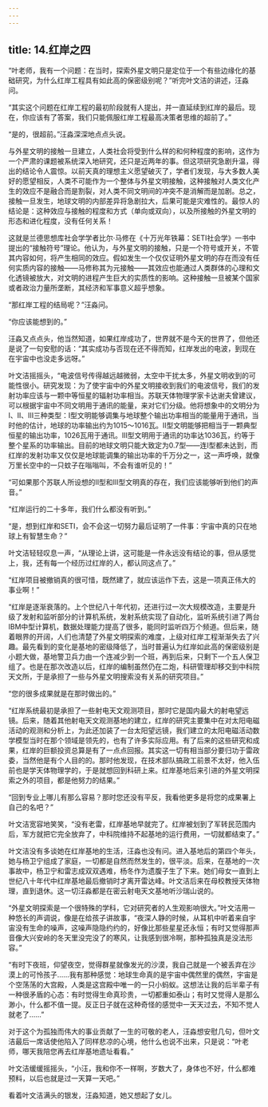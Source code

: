 ```yaml
---
---
---
```

title: 14.红岸之四
---

“叶老师，我有一个问题：在当时，探索外星文明只是定位于一个有些边缘化的基础研究，为什么红岸工程具有如此高的保密级别呢？”听完叶文洁的讲述，汪淼问。

“其实这个问题在红岸工程的最初阶段就有人提出，并一直延续到红岸的最后。现在，你应该有了答案，我们只能佩服红岸工程最高决策者思维的超前了。”

“是的，很超前。”汪淼深深地点点头说。

与外星文明的接触一旦建立，人类社会将受到什么样的和何种程度的影响，这作为一个严肃的课题被系统深入地研究，还只是近两年的事。但这项研究急剧升温，得出的结论令人震惊。以前天真的理想主义愿望破灭了，学者们发现，与大多数人美好的愿望相反，人类不可能作为一个整体与外星文明接触，这种接触对人类文化产生的效应不是融合而是割裂，对人类不同文明间的冲突不是消解而是加剧。总之，接触一旦发生，地球文明的内部差异将急剧拉大，后果可能是灾难性的。最惊人的结论是：这种效应与接触的程度和方式（单向或双向），以及所接触的外星文明的形态和进化程度，没有任何关系！

这就是兰德思想库社会学学者比尔·马修在《十万光年铁幕：SETI社会学》一书中提出的“接触符号”理论。他认为，与外星文明的接触，只是一个符号或开关，不管其内容如何，将产生相同的效应。假如发生一个仅仅证明外星文明的存在而没有任何实质内容的接触——马修称其为元接触——其效应也能通过人类群体的心理和文化透镜被放大，对文明的进程产生巨大的实质性的影响。这种接触一旦被某个国家或者政治力量所垄断，其经济和军事意义超乎想象。

“那红岸工程的结局呢？”汪淼问。

“你应该能想到的。”

汪淼又点点头，他当然知道，如果红岸成功了，世界就不是今天的世界了，但他还是说了一句安慰的话：“其实成功与否现在还不得而知，红岸发出的电波，到现在在宇宙中也没走多远呀。”

叶文洁摇摇头，“电波信号传得越远越微弱，太空中干扰太多，外星文明收到的可能性很小。研究发现：为了使宇宙中的外星文明接收到我们的电波信号，我们的发射功率应该与一颗中等恒星的辐射功率相当。苏联天体物理学家卡达谢夫曾建议，可以根据宇宙中不同文明用于通讯的能量，来对它们分级。他将想象中的文明分为Ⅰ、Ⅱ、Ⅲ三种类型：Ⅰ型文明能够调集与地球整个输出功率相当的能量用于通讯，当时他的估计，地球的功率输出约为1015～1016瓦。Ⅱ型文明能够把相当于一颗典型恒星的输出功率，1026瓦用于通讯。Ⅲ型文明用于通讯的功率达1036瓦，约等于整个星系的功率输出。目前的地球文明只能大致定为0.7型——连Ⅰ型都未达到，而红岸的发射功率又仅仅是地球能调集的输出功率的千万分之一，这一声呼唤，就像万里长空中的一只蚊子在嗡嗡叫，不会有谁听见的！”

“可如果那个苏联人所设想的Ⅱ型和Ⅲ型文明真的存在，我们应该能够听到他们的声音。”

“红岸运行的二十多年，我们什么都没有听到。”

“是，想到红岸和SETI，会不会这一切努力最后证明了一件事：宇宙中真的只在地球上有智慧生命？”

叶文洁轻轻叹息一声，“从理论上讲，这可能是一件永远没有结论的事，但从感觉上，我，还有每一个经历过红岸的人，都认同这点了。”

“红岸项目被撤销真的很可惜，既然建了，就应该运作下去，这是一项真正伟大的事业啊！”

“红岸是逐渐衰落的。上个世纪八十年代初，还进行过一次大规模改造，主要是升级了发射和监听部分的计算机系统，发射系统实现了自动化，监听系统引进了两台IBM中型计算机，数据处理能力提高了很多，能同时监听四万个频道。但后来，随着眼界的开阔，人们也清楚了外星文明探索的难度，上级对红岸工程渐渐失去了兴趣。最先看到的变化是基地的密级降低了，当时普遍认为红岸如此高的保密级别是小题大做，基地警卫兵力由一个连减少到一个班，再到后来，只剩下一个五人保卫组了。也是在那次改造以后，红岸的编制虽然仍在二炮，科研管理却移交到中科院天文所，于是承担了一些与外星文明搜索没有关系的研究项目。”

“您的很多成果就是在那时做出的。”

“红岸系统最初是承担了一些射电天文观测项目，那时它是国内最大的射电望远镜。后来，随着其他射电天文观测基地的建立，红岸的研究主要集中在对太阳电磁活动的观测和分析上，为此还加装了一台太阳望远镜，我们建立的太阳电磁活动数学模型当时在那个领域是领先的，也有了许多实际应用。有了后来的这些研究和成果，红岸的巨额投资总算是有了一点点回报。其实这一切有相当部分要归功于雷政委，当然他是有个人目的的。那时他发现，在技术部队搞政工前景不太好，他入伍前也是学天体物理学的，于是就想回到科研上来。红岸基地后来引进的外星文明探索之外的项目，都是他努力的结果。”

“回到专业上哪儿有那么容易？那时您还没有平反，我看他更多是将您的成果署上自己的名吧？”

叶文洁宽容地笑笑，“没有老雷，红岸基地早就完了。红岸被划到了军转民范围内后，军方就把它完全放弃了，中科院维持不起基地的运行费用，一切就都结束了。”

叶文洁没有多谈她在红岸基地的生活，汪淼也没有问。进入基地后的第四个年头，她与杨卫宁组成了家庭，一切都是自然而然发生的，很平淡。后来，在基地的一次事故中，杨卫宁和雷志成双双遇难，杨冬作为遗腹子生了下来。她们母女一直到上世纪八十年代中红岸基地最后撤销时才离开雷达峰。叶文洁后来在母校教授天体物理，直到退休。这一切汪淼都是在密云射电天文基地听沙瑞山说的。

“外星文明探索是一个很特殊的学科，它对研究者的人生观影响很大。”叶文洁用一种悠长的声调说，像是在给孩子讲故事，“夜深人静的时候，从耳机中听着来自宇宙没有生命的噪声，这噪声隐隐约约的，好像比那些星星还永恒；有时又觉得那声音像大兴安岭的冬天里没完没了的寒风，让我感到很冷啊，那种孤独真是没法形容。”

“有时下夜班，仰望夜空，觉得群星就像发光的沙漠，我自己就是一个被丢弃在沙漠上的可怜孩子……我有那种感觉：地球生命真的是宇宙中偶然里的偶然，宇宙是个空荡荡的大宫殿，人类是这宫殿中唯一的一只小蚂蚁。这想法让我的后半辈子有一种很矛盾的心态：有时觉得生命真珍贵，一切都重如泰山；有时又觉得人是那么渺小，什么都不值一提。反正日子就在这种奇怪的感觉中一天天过去，不知不觉人就老了……”

对于这个为孤独而伟大的事业贡献了一生的可敬的老人，汪淼想安慰几句，但叶文洁最后一席话使他陷入了同样悲凉的心境，他什么也说不出来，只是说：“叶老师，哪天我陪您再去红岸基地遗址看看。”

叶文洁缓缓摇摇头，“小汪，我和你不一样啊，岁数大了，身体也不好，什么都难预料，以后也就是过一天算一天吧。”

看着叶文洁满头的银发，汪淼知道，她又想起了女儿。